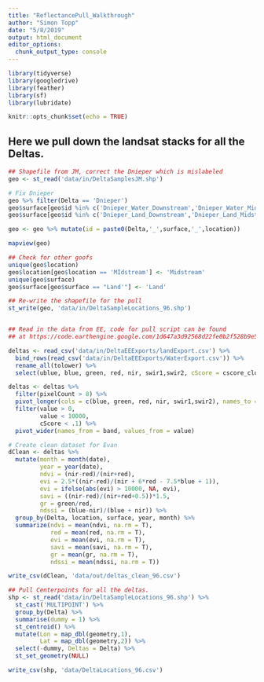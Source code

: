 ```yaml
---
title: "ReflectancePull_Walkthrough"
author: "Simon Topp"
date: "5/8/2019"
output: html_document
editor_options: 
  chunk_output_type: console
---
```


```r
library(tidyverse)
library(googledrive)
library(feather)
library(sf)
library(lubridate)

knitr::opts_chunk$set(echo = TRUE)
```

## Here we pull down the landsat stacks for all the Deltas. 

```r
## Shapefile from JM, correct the Dnieper which is mislabeled
geo <- st_read('data/in/DeltaSamplesJM.shp')

# Fix Dnieper
geo %>% filter(Delta == 'Dnieper')
geo$surface[geo$id %in% c('Dnieper_Water_Downstream','Dnieper_Water_Midstream','Dnieper_Water_Upstream')] <- 'Land'
geo$surface[geo$id %in% c('Dnieper_Land_Downstream','Dnieper_Land_Midstream','Dnieper_Land_Upstream')] <- 'Water'

geo <- geo %>% mutate(id = paste0(Delta,'_',surface,'_',location))

mapview(geo)

## Check for other goofs
unique(geo$location)
geo$location[geo$location == 'MIdstream'] <- 'Midstream'
unique(geo$surface)
geo$surface[geo$surface == "Land'"] <- 'Land'

## Re-write the shapefile for the pull
st_write(geo, 'data/in/DeltaSampleLocations_96.shp')


## Read in the data from EE, code for pull script can be found
## at https://code.earthengine.google.com/1d647a3d92568d22fe0b2f528b9e5ac2?noload=true

deltas <- read_csv('data/in/DeltaEEExports/landExport.csv') %>%
  bind_rows(read_csv('data/in/DeltaEEExports/WaterExport.csv')) %>%
  rename_all(tolower) %>%
  select(ublue, blue, green, red, nir, swir1,swir2, cScore = cscore_clouds, date, id, pixelCount = pcount_prop, location, surface, Delta = delta)

deltas <- deltas %>%
  filter(pixelCount > 8) %>%
  pivot_longer(cols = c(blue, green, red, nir, swir1,swir2), names_to = 'band', values_to = 'value') %>%
  filter(value > 0,
         value < 10000,
         cScore < .1) %>%
  pivot_wider(names_from = band, values_from = value)

# Create clean dataset for Evan
dClean <- deltas %>%
  mutate(month = month(date),
         year = year(date),
         ndvi = (nir-red)/(nir+red),
         evi = 2.5*((nir-red)/(nir + 6*red - 7.5*blue + 1)),
         evi = ifelse(abs(evi) > 10000, NA, evi),
         savi = ((nir-red)/(nir+red+0.5))*1.5,
         gr = green/red,
         ndssi = (blue-nir)/(blue + nir)) %>%
  group_by(Delta, location, surface, year, month) %>%
  summarize(ndvi = mean(ndvi, na.rm = T),
            red = mean(red, na.rm = T),
            evi = mean(evi, na.rm = T),
            savi = mean(savi, na.rm = T),
            gr = mean(gr, na.rm = T),
            ndssi = mean(ndssi, na.rm = T))

write_csv(dClean, 'data/out/deltas_clean_96.csv')

## Pull Centerpoints for all the deltas.
shp <- st_read('data/in/DeltaSampleLocations_96.shp') %>%
  st_cast('MULTIPOINT') %>%
  group_by(Delta) %>%
  summarise(dummy = 1) %>%
  st_centroid() %>%
  mutate(Lon = map_dbl(geometry,1),
         Lat = map_dbl(geometry,2)) %>%
  select(-dummy, Deltas = Delta) %>%
  st_set_geometry(NULL)

write_csv(shp, 'data/DeltaLocations_96.csv')




```

